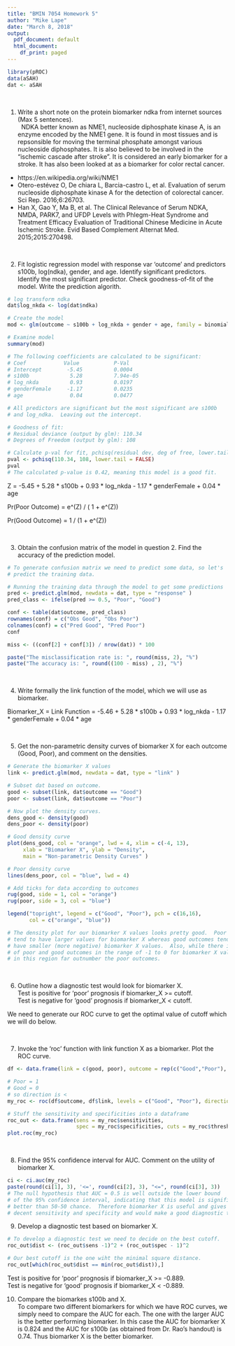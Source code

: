 ```yaml
---
title: "BMIN 7054 Homework 5"
author: "Mike Lape"
date: "March 8, 2018"
output:
  pdf_document: default
  html_document:
    df_print: paged
---
```


```r
library(pROC)
data(aSAH)
dat <- aSAH
```

&nbsp;


1.	Write a short note on the protein biomarker ndka from internet sources (Max 5 sentences).  
&nbsp;
NDKA better known as NME1, nucleoside diphosphate kinase A, is an enzyme
encoded by the NME1 gene.  It is found in most tissues and is repsonsible 
for moving the terminal phosphate amongst various nucleoside diphosphates.
It is also believed to be involved in the "ischemic cascade after stroke".  It
is considered an early biomarker for a stroke.  It has also been looked at 
as a biomarker for color rectal cancer.

* https://en.wikipedia.org/wiki/NME1  
* Otero-estévez O, De chiara L, Barcia-castro L, et al. Evaluation of serum nucleoside diphosphate kinase A for the detection of colorectal cancer. Sci Rep. 2016;6:26703.  
* Han X, Gao Y, Ma B, et al. The Clinical Relevance of Serum NDKA, NMDA, PARK7, and UFDP Levels with Phlegm-Heat Syndrome and Treatment Efficacy Evaluation of Traditional Chinese Medicine in Acute Ischemic Stroke. Evid Based Complement Alternat Med. 2015;2015:270498.  


&nbsp;

2.   Fit logistic regression model with response var 'outcome' and predictors
s100b, log(ndka), gender, and age.  Identify significant predictors.  Identify
the most significant predictor.  Check goodness-of-fit of the model.  Write the
prediction algorith.  
```r
# log transform ndka
dat$log_nkda <- log(dat$ndka)

# Create the model
mod <- glm(outcome ~ s100b + log_nkda + gender + age, family = binomial, data = dat)

# Examine model
summary(mod)

# The following coefficients are calculated to be significant:
# Coef            Value           P-Val
# Intercept        -5.45          0.0004
# s100b             5.28          7.94e-05
# log_nkda          0.93          0.0197 
# genderFemale     -1.17          0.0235
# age               0.04          0.0477

# All predictors are significant but the most significant are s100b
# and log_ndka.  Leaving out the intercept.

# Goodness of fit:
# Residual deviance (output by glm): 110.34
# Degrees of Freedom (output by glm): 108

# Calculate p-val for fit, pchisq(residual dev, deg of free, lower.tail = F)
pval <- pchisq(110.34, 108, lower.tail = FALSE)
pval
# The calculated p-value is 0.42, meaning this model is a good fit.

```

Z = -5.45 + 5.28 * s100b + 0.93 * log_nkda - 1.17 * genderFemale + 
             0.04 * age 


Pr(Poor Outcome) = e^(Z) / ( 1 + e^(Z))

Pr(Good Outcome) = 1 / (1 + e^(Z))

&nbsp;

3. Obtain the confusion matrix of the model in question 2.  Find the accuracy
of the prediction model.  
```r
# To generate confusion matrix we need to predict some data, so let's 
# predict the training data.

# Running the training data through the model to get some predictions
pred <- predict.glm(mod, newdata = dat, type = "response" )
pred_class <- ifelse(pred >= 0.5, "Poor", "Good")

conf <- table(dat$outcome, pred_class)
rownames(conf) = c("Obs Good", "Obs Poor")
colnames(conf) = c("Pred Good", "Pred Poor")
conf

miss <- ((conf[2] + conf[3]) / nrow(dat)) * 100

paste("The misclassification rate is: ", round(miss, 2), "%")
paste("The accuracy is: ", round((100 - miss) , 2), "%")
```
&nbsp;


4.  Write formally the link function of the model, which we will use as
biomarker.  

Biomarker_X = Link Function = -5.46 + 5.28 * s100b + 0.93 * log_nkda 
                                - 1.17 * genderFemale + 0.04 * age

&nbsp;

5.  Get the non-parametric density curves of biomarker X for each outcome
(Good, Poor), and comment on the densities.  
```r
# Generate the biomarker X values
link <- predict.glm(mod, newdata = dat, type = "link" )

# Subset dat based on outcome.
good <- subset(link, dat$outcome == "Good")
poor <- subset(link, dat$outcome == "Poor")

# Now plot the density curves.
dens_good <- density(good)
dens_poor <- density(poor)

# Good density curve
plot(dens_good, col = "orange", lwd = 4, xlim = c(-4, 13), 
     xlab = "Biomarker X", ylab = "Density", 
     main = "Non-parametric Density Curves" )

# Poor density curve
lines(dens_poor, col = "blue", lwd = 4)

# Add ticks for data according to outcomes
rug(good, side = 1, col = "orange")
rug(poor, side = 3, col = "blue")

legend("topright", legend = c("Good", "Poor"), pch = c(16,16), 
       col = c("orange", "blue"))

# The density plot for our biomarker X values looks pretty good.  Poor outcomes
# tend to have larger values for biomarker X whereas good outcomes tend to
# have smaller (more negative) biomarker X values.  Also, while there is some overlap
# of poor and good outcomes in the range of -1 to 0 for biomarker X values, the good outcomes
# in this region far outnumber the poor outcomes.

```

&nbsp;


6.  Outline how a diagnostic test would look for biomarker X.   
Test is positive for 'poor' prognosis if biomarker_X >= cutoff.    
Test is negative for 'good' prognosis if biomarker_X < cutoff.  

We need to generate our ROC curve to get the optimal value of cutoff which
we will do below.




&nbsp;

7.  Invoke the 'roc' function with link function X as a biomarker.  Plot the ROC
curve.  
```r
df <- data.frame(link = c(good, poor), outcome = rep(c("Good","Poor"), c(72,41)))

# Poor = 1
# Good = 0 
# so direction is <
my_roc <- roc(df$outcome, df$link, levels = c("Good", "Poor"), direction = "<")

# Stuff the sensitivity and specificities into a dataframe
roc_out <- data.frame(sens = my_roc$sensitivities, 
                      spec = my_roc$specificities, cuts = my_roc$thresholds)
plot.roc(my_roc)
```

&nbsp;


8.  Find the 95% confidence interval for AUC.  Comment on the utility of 
biomarker X.
```r

ci <- ci.auc(my_roc)
paste(round(ci[1], 3), '<=', round(ci[2], 3), "<=", round(ci[3], 3))
# The null hypothesis that AUC = 0.5 is well outside the lower bound
# of the 95% confidence interval, indicating that this model is significantly 
# better than 50-50 chance.  Therefore biomarker X is useful and gives 
# decent sensitivity and specificity and would make a good diagnostic test.
```

9. Develop a diagnostic test based on biomarker X.
```r
# To develop a diagnostic test we need to decide on the best cutoff.
roc_out$dist <- (roc_out$sens -1)^2 + (roc_out$spec - 1)^2 

# Our best cutoff is the one wiht the minimal square distance.
roc_out[which(roc_out$dist == min(roc_out$dist)),]
```
Test is positive for 'poor' prognosis if biomarker_X >= -0.889.      
Test is negative for 'good' prognosis if biomarker_X < -0.889.   

10. Compare the biomarkes s100b and X.  
To compare two different biomarkers for which we have ROC curves, we  
simply need to compare the AUC for each.  The one with the larger AUC is 
the better performing biomarker.  In this case the AUC for biomarker X is 0.824 
and the AUC for s100b (as obtained from Dr. Rao's handout) is 0.74.  Thus
biomarker X is the better biomarker.